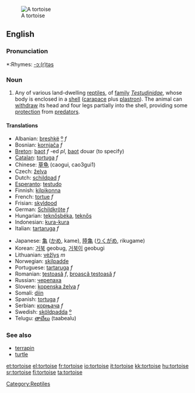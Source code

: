 {{wikipedia}}
[[Image:Aldabra.giant.tortoise.arp.jpg|thumb|A tortoise]]
==English==

===Pronunciation===
*:Rhymes: [[Rhymes:English:-ɔː(r)təs|-ɔː(r)təs]]

===Noun===
{{en-noun}}

# Any of various land-dwelling [[reptile]]s, of [[family]] ''[[Testudinidae]]'', whose body is enclosed in a [[shell]] ([[carapace]] plus [[plastron]]).  The animal can [[withdraw]] its head and four legs partially into the shell, providing some [[protection]] from [[predator]]s.

====Translations====
{{top}}
*Albanian: [[breshkë]] [[:sq:breshkë|º]] ''f''
*Bosnian: [[kornjača]] ''f''
*[[Breton]]: [[baot]] ''f'' -ed ''pl'', [[baot]] douar (to specify)
*[[Catalan]]: [[tortuga]] ''f''
*Chinese: [[草龟]] (caogui, cao3gui1)
*Czech: [[želva]]
*Dutch: [[schildpad]] ''f''
*[[Esperanto]]: [[testudo]]
*Finnish: [[kilpikonna]]
*French: [[tortue]] ''f''
*Frisian: [[skyldpod]]
*German: [[Schildkröte]] ''f''
*Hungarian: [[teknősbéka]], [[teknős]]
*Indonesian: [[kura-kura]]
*Italian: [[tartaruga]] ''f''
{{mid}}
*Japanese: [[亀]] ([[かめ]], kame), [[陸亀]] ([[りくがめ]], rikugame)
*Korean: [[거북]] geobug, [[거북이]] geobugi
*Lithuanian: [[vėžlys]] ''m''
*Norwegian: [[skilpadde]]
*Portuguese: [[tartaruga]] ''f''
*Romanian: [[ţestoasă]] ''f'', [[broască ţestoasă]] ''f''
*Russian: [[черепаха]]
*Slovene: [[kopenska želva]] ''f''
*Somali: [[diin]]
*Spanish: [[tortuga]] ''f''
*Serbian: [[корњача]] ''f''
*Swedish: [[sköldpadda]] [[:sv:sköldpadda|º]]
*Telugu: [[తాబేలు]] (taabealu)
{{bottom}}

===See also===
*[[terrapin]]
*[[turtle]]

[[Category:Reptiles]]

[[et:tortoise]]
[[el:tortoise]]
[[fr:tortoise]]
[[io:tortoise]]
[[it:tortoise]]
[[kk:tortoise]]
[[hu:tortoise]]
[[sr:tortoise]]
[[fi:tortoise]]
[[ta:tortoise]]